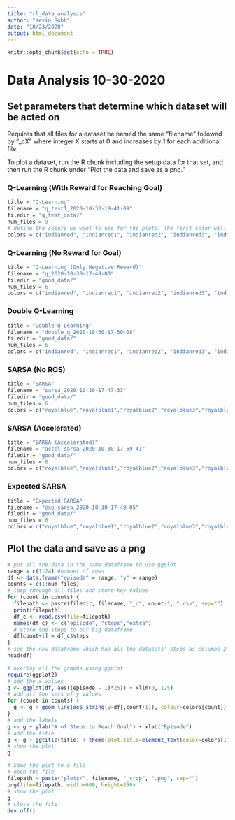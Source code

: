 ---
title: "rl_data_analysis"
author: "Kevin Robb"
date: "10/23/2020"
output: html_document
---

```{r setup, include=FALSE}
knitr::opts_chunk$set(echo = TRUE)
```

# Data Analysis 10-30-2020

## Set parameters that determine which dataset will be acted on

Requires that all files for a dataset be named the same "filename" followed by "_cX" where integer X starts at 0 and increases by 1 for each additional file.

To plot a dataset, run the R chunk including the setup data for that set, and then run the R chunk under "Plot the data and save as a png."

### Q-Learning (With Reward for Reaching Goal)

```{r}
title = "Q-Learning"
filename = "q_test1_2020-10-30-18-41-09"
filedir = "q_test_data/"
num_files = 9
# define the colors we want to use for the plots. The first color will be used for the title.
colors = c("indianred", "indianred1", "indianred2", "indianred3", "indianred4", "lightsalmon1", "lightsalmon2", "lightsalmon3", "lightsalmon4")
```

### Q-Learning (No Reward for Goal)

```{r}
title = "Q-Learning (Only Negative Reward)"
filename = "q_2020-10-30-17-49-00"
filedir = "good_data/"
num_files = 6
colors = c("indianred", "indianred1", "indianred2", "indianred3", "indianred4","lightsalmon4")
```

### Double Q-Learning

```{r}
title = "Double Q-Learning"
filename = "double_q_2020-10-30-17-50-08"
filedir = "good_data/"
num_files = 6
colors = c("indianred", "indianred1", "indianred2", "indianred3", "indianred4","lightsalmon4")
```

### SARSA (No ROS)

```{r}
title = "SARSA"
filename = "sarsa_2020-10-30-17-47-33"
filedir = "good_data/"
num_files = 6
colors = c("royalblue","royalblue1","royalblue2","royalblue3","royalblue4","slateblue4")
```

### SARSA (Accelerated)

```{r}
title = "SARSA (Accelerated)"
filename = "accel_sarsa_2020-10-30-17-59-41"
filedir = "good_data/"
num_files = 6
colors = c("royalblue","royalblue1","royalblue2","royalblue3","royalblue4","slateblue4")
```

### Expected SARSA

```{r}
title = "Expected SARSA"
filename = "exp_sarsa_2020-10-30-17-48-05"
filedir = "good_data/"
num_files = 6
colors = c("royalblue","royalblue1","royalblue2","royalblue3","royalblue4","slateblue4")
```

## Plot the data and save as a png

```{r}
# put all the data in the same dataframe to use ggplot
range = c(1:24) #number of rows
df <- data.frame("episode" = range, "y" = range)
counts = c(1:num_files)
# loop through all files and store key values
for (count in counts) {
  filepath <- paste(filedir, filename, "_c", count-1, ".csv", sep="")
  print(filepath)
  df_c <- read.csv(file=filepath)
  names(df_c) <- c("episode", "steps","extra")
  # store the steps to our big dataframe
  df[count+1] = df_c$steps
}
# see the new dataframe which has all the datasets' steps as columns 2+
head(df)

# overlay all the graphs using ggplot
require(ggplot2)
# add the x values
g <- ggplot(df, aes((episode - 1)*25)) + xlim(0, 125)
# add all the sets of y values
for (count in counts) {
  g <- g + geom_line(aes_string(y=df[,count+1]), colour=colors[count])
}
# add the labels
g <- g + ylab("# of Steps to Reach Goal") + xlab("Episode")
# add the title
g <- g + ggtitle(title) + theme(plot.title=element_text(color=colors[1]))
# show the plot
g

# Save the plot to a file
# open the file
filepath = paste("plots/", filename, "_crop", ".png", sep="")
png(file=filepath, width=600, height=350)
# show the plot
g
# close the file
dev.off()
```
